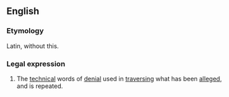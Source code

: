 ==English==

===Etymology===
Latin, without this.

===Legal expression===
{{rfc-header|Legal expression}}
# The [[technical]] words of [[denial]] used in [[traversing]] what has been [[alleged]], and is repeated.